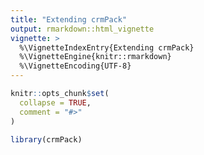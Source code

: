 ```yaml
---
title: "Extending crmPack"
output: rmarkdown::html_vignette
vignette: >
  %\VignetteIndexEntry{Extending crmPack}
  %\VignetteEngine{knitr::rmarkdown}
  %\VignetteEncoding{UTF-8}
---
```


```r
knitr::opts_chunk$set(
  collapse = TRUE,
  comment = "#>"
)
```

```r
library(crmPack)
```
